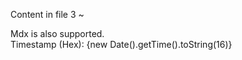 Content in file 3 ~

Mdx is also supported.  
Timestamp (Hex): {new Date().getTime().toString(16)}
